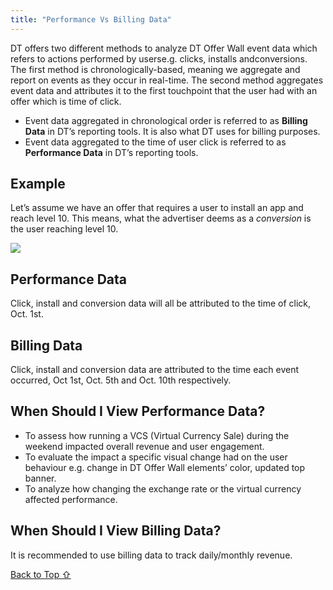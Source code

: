 ```yaml
---
title: "Performance Vs Billing Data"
---
```


DT offers two different methods to analyze DT Offer Wall event data which refers to actions performed by userse.g. clicks, installs andconversions. The first method is chronologically-based, meaning we aggregate and report on events as they occur in real-time. The second method aggregates event data and attributes it to the first touchpoint that the user had with an offer which is time of click.

* Event data aggregated in chronological order is referred to as **Billing Data** in DT’s reporting tools. It is also what DT uses for billing purposes.
* Event data aggregated to the time of user click is referred to as **Performance Data** in DT’s reporting tools.

## Example

Let’s assume we have an offer that requires a user to install an app and reach level 10. This means, what the advertiser deems as a *conversion* is the user reaching level 10.

<Frame caption="mceclip1.png">
  <img src="https://developer.digitalturbine.com/hc/article_attachments/360014716978/mceclip1.png" />
</Frame>

## Performance Data

Click, install and conversion data will all be attributed to the time of click, Oct. 1st.

## Billing Data

Click, install and conversion data are attributed to the time each event occurred, Oct 1st, Oct. 5th and Oct. 10th respectively.

## When Should I View Performance Data?

* To assess how running a VCS (Virtual Currency Sale) during the weekend impacted overall revenue and user engagement.
* To evaluate the impact a specific visual change had on the user behaviour e.g. change in DT Offer Wall elements’ color, updated top banner.
* To analyze how changing the exchange rate or the virtual currency affected performance.

## When Should I View Billing Data?

It is recommended to use billing data to track daily/monthly revenue.



[Back to Top ⇧](#top)
